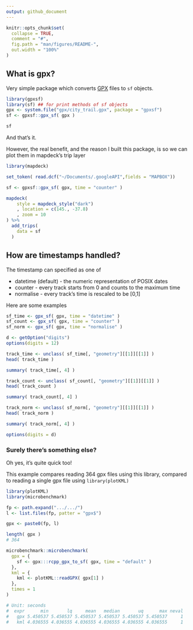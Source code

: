 ```yaml
---
output: github_document
---
```


```r
knitr::opts_chunk$set(
  collapse = TRUE,
  comment = "#",
  fig.path = "man/figures/README-",
  out.width = "100%"
)
```

## What is gpx?

Very simple package which converts [GPX](https://www.topografix.com/GPX/1/1/) files to `sf` objects. 


```r
library(gpxsf)
library(sf) ## for print methods of sf objects
gpx <- system.file("gpx/city_trail.gpx", package = "gpxsf")
sf <- gpxsf::gpx_sf( gpx )

sf

```

And that's it.

However, the real benefit, and the reason I built this package, is so we can plot them in mapdeck's trip layer

```r
library(mapdeck)

set_token( read.dcf("~/Documents/.googleAPI",fields = "MAPBOX"))

sf <- gpxsf::gpx_sf( gpx, time = "counter" )

mapdeck(
  	style = mapdeck_style("dark")
	, location = c(145., -37.8)
	, zoom = 10
) %>% 
  add_trips(
    data = sf
  )

```

## How are timestamps handled?

The timestamp can specified as one of

- datetime (default) - the numeric representation of POSIX dates
- counter - every track starts from 0 and counts to the maximum time
- normalise - every track's time is rescaled to be [0,1]

Here are some examples

```r

sf_time <- gpx_sf( gpx, time = "datetime" )
sf_count <- gpx_sf( gpx, time = "counter" )
sf_norm <- gpx_sf( gpx, time = "normalise" )

d <- getOption("digits")
options(digits = 12)

track_time <- unclass( sf_time[, "geometry"][[1]][[1]] )
head( track_time )

summary( track_time[, 4] )

track_count <- unclass( sf_count[, "geometry"][[1]][[1]] )
head( track_count )

summary( track_count[, 4] )

track_norm <- unclass( sf_norm[, "geometry"][[1]][[1]] )
head( track_norm )

summary( track_norm[, 4] )

options(digits = d)
```

### Surely there's something else?

Oh yes, it's quite quick too!

This example compares reading 364 gpx files using this library, compared to reading a single gpx file using `library(plotKML)`

```r

library(plotKML)
library(microbenchmark)

fp <- path.expand(".../.../")
l <- list.files(fp, patter = "gpx$")

gpx <- paste0(fp, l)

length( gpx )
# 364

microbenchmark::microbenchmark(
  gpx = {
    sf <- gpx:::rcpp_gpx_to_sf( gpx, time = "default" )
  },
  kml = {
    kml <- plotKML::readGPX( gpx[1] )
  },
  times = 1
)

# Unit: seconds
#  expr      min       lq     mean   median       uq      max neval
#   gpx 5.450537 5.450537 5.450537 5.450537 5.450537 5.450537     1
#   kml 4.036555 4.036555 4.036555 4.036555 4.036555 4.036555     1

```

